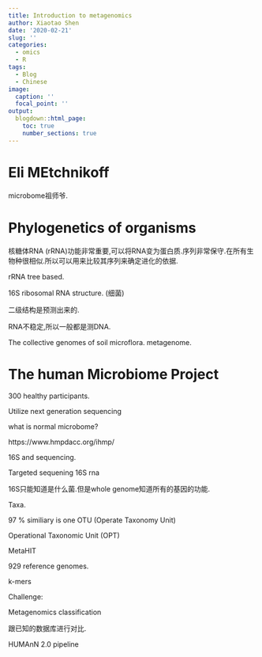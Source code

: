 ---
title: Introduction to metagenomics
author: Xiaotao Shen
date: '2020-02-21'
slug: ''
categories:
  - omics
  - R
tags:
  - Blog
  - Chinese
image:
  caption: ''
  focal_point: ''
output:
  blogdown::html_page:
    toc: true
    number_sections: true
---


# Eli MEtchnikoff

microbome祖师爷.

# Phylogenetics of organisms

核糖体RNA (rRNA)功能非常重要,可以将RNA变为蛋白质.序列非常保守.在所有生物种很相似.所以可以用来比较其序列来确定进化的依据.

rRNA tree based.

16S ribosomal RNA structure. (细菌)

二级结构是预测出来的.

RNA不稳定,所以一般都是测DNA.

The collective genomes of soil microflora. metagenome.

# The human Microbiome Project

300 healthy participants.

Utilize next generation sequencing

what is normal microbome?

https://www.hmpdacc.org/ihmp/


16S and sequencing.

Targeted sequening 16S rna


16S只能知道是什么菌.但是whole genome知道所有的基因的功能.

Taxa.

97 % similiary is one OTU (Operate Taxonomy Unit)

Operational Taxonomic Unit (OPT)

MetaHIT

929 reference genomes.

k-mers

Challenge: 

Metagenomics classification

跟已知的数据库进行对比.

HUMAnN 2.0 pipeline

